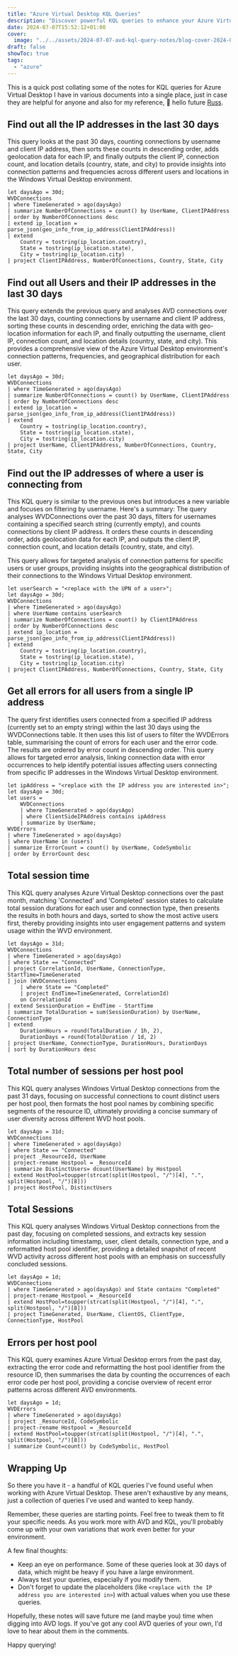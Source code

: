 ```yaml
---
title: "Azure Virtual Desktop KQL Queries"
description: "Discover powerful KQL queries to enhance your Azure Virtual Desktop (AVD) management. Learn how to track user connections, analyze session times, monitor errors, and gain insights into your AVD environment's performance and security."
date: 2024-07-07T15:52:12+01:00
cover:
  image: "../../assets/2024-07-07-avd-kql-query-notes/blog-cover-2024-07-07-avd-kql-query-notes.png"
draft: false
showToc: true
tags:
  - "azure"
---
```


This is a quick post collating some of the notes for KQL queries for Azure Virtual Desktop I have in various documents into a single place, just in case they are helpful for anyone and also for my reference, 👋 hello future [Russ](/about).

## Find out all the IP addresses in the last 30 days

This query looks at the past 30 days, counting connections by username and client IP address, then sorts these counts in descending order, adds geolocation data for each IP, and finally outputs the client IP, connection count, and location details (country, state, and city) to provide insights into connection patterns and frequencies across different users and locations in the Windows Virtual Desktop environment.

```kql frame="code" title="Find out all the IP addresses in the last 30 days (KQL)" showLineNumbers
let daysAgo = 30d;
WVDConnections
| where TimeGenerated > ago(daysAgo)
| summarize NumberOfConnections = count() by UserName, ClientIPAddress
| order by NumberOfConnections desc
| extend ip_location = parse_json(geo_info_from_ip_address(ClientIPAddress))
| extend
    Country = tostring(ip_location.country),
    State = tostring(ip_location.state),
    City = tostring(ip_location.city)
| project ClientIPAddress, NumberOfConnections, Country, State, City
```


## Find out all Users and their IP addresses in the last 30 days

This query extends the previous query and analyses AVD connections over the last 30 days, counting connections by username and client IP address, sorting these counts in descending order, enriching the data with geo-location information for each IP, and finally outputting the username, client IP, connection count, and location details (country, state, and city). This provides a comprehensive view of the Azure Virtual Desktop environment's connection patterns, frequencies, and geographical distribution for each user.

```kql frame="code" title="Find out all Users and their IP addresses in the last 30 days (KQL)" showLineNumbers
let daysAgo = 30d;
WVDConnections
| where TimeGenerated > ago(daysAgo)
| summarize NumberOfConnections = count() by UserName, ClientIPAddress
| order by NumberOfConnections desc
| extend ip_location = parse_json(geo_info_from_ip_address(ClientIPAddress))
| extend
	Country = tostring(ip_location.country),
	State = tostring(ip_location.state),
	City = tostring(ip_location.city)
| project UserName, ClientIPAddress, NumberOfConnections, Country, State, City
```


## Find out the IP addresses of where a user is connecting from

This KQL query is similar to the previous ones but introduces a new variable and focuses on filtering by username. Here's a summary:
The query analyses WVDConnections over the past 30 days, filters for usernames containing a specified search string (currently empty), and counts connections by client IP address. It orders these counts in descending order, adds geolocation data for each IP, and outputs the client IP, connection count, and location details (country, state, and city).

This query allows for targeted analysis of connection patterns for specific users or user groups, providing insights into the geographical distribution of their connections to the Windows Virtual Desktop environment.

```kql frame="code" title="Find out the IP addresses of where a user is connecting from (KQL)" showLineNumbers
let userSearch = "<replace with the UPN of a user>";
let daysAgo = 30d;
WVDConnections
| where TimeGenerated > ago(daysAgo)
| where UserName contains userSearch
| summarize NumberOfConnections = count() by ClientIPAddress
| order by NumberOfConnections desc
| extend ip_location = parse_json(geo_info_from_ip_address(ClientIPAddress))
| extend
	Country = tostring(ip_location.country),
	State = tostring(ip_location.state),
	City = tostring(ip_location.city)
| project ClientIPAddress, NumberOfConnections, Country, State, City
```


## Get all errors for all users from a single IP address

The query first identifies users connected from a specified IP address (currently set to an empty string) within the last 30 days using the WVDConnections table. It then uses this list of users to filter the WVDErrors table, summarising the count of errors for each user and the error code. The results are ordered by error count in descending order. This query allows for targeted error analysis, linking connection data with error occurrences to help identify potential issues affecting users connecting from specific IP addresses in the Windows Virtual Desktop environment.

```kql frame="code" title="Get all errors for all users from a single IP address (KQL)" showLineNumbers
let ipAddress = "<replace with the IP address you are interested in>";
let daysAgo = 30d;
let users =
    WVDConnections
    | where TimeGenerated > ago(daysAgo)
    | where ClientSideIPAddress contains ipAddress
    | summarize by UserName;
WVDErrors
| where TimeGenerated > ago(daysAgo)
| where UserName in (users)
| summarize ErrorCount = count() by UserName, CodeSymbolic
| order by ErrorCount desc
```


## Total session time

This KQL query analyses Azure Virtual Desktop connections over the past month, matching 'Connected' and 'Completed' session states to calculate total session durations for each user and connection type, then presents the results in both hours and days, sorted to show the most active users first, thereby providing insights into user engagement patterns and system usage within the WVD environment.

```kql frame="code" title="Total session time (KQL)" showLineNumbers
let daysAgo = 31d;
WVDConnections
| where TimeGenerated > ago(daysAgo)
| where State == "Connected"
| project CorrelationId, UserName, ConnectionType, StartTime=TimeGenerated
| join (WVDConnections
    | where State == "Completed"
    | project EndTime=TimeGenerated, CorrelationId)
    on CorrelationId
| extend SessionDuration = EndTime - StartTime
| summarize TotalDuration = sum(SessionDuration) by UserName, ConnectionType
| extend 
    DurationHours = round(TotalDuration / 1h, 2),
    DurationDays = round(TotalDuration / 1d, 2)
| project UserName, ConnectionType, DurationHours, DurationDays
| sort by DurationHours desc
```


## Total number of sessions per host pool

This KQL query analyses Windows Virtual Desktop connections from the past 31 days, focusing on successful connections to count distinct users per host pool, then formats the host pool names by combining specific segments of the resource ID, ultimately providing a concise summary of user diversity across different WVD host pools.

```kql frame="code" title="Total number of sessions per host pool (KQL)" showLineNumbers
let daysAgo = 31d;
WVDConnections 
| where TimeGenerated > ago(daysAgo)
| where State == "Connected" 
| project _ResourceId, UserName 
| project-rename Hostpool = _ResourceId 
| summarize DistinctUsers= dcount(UserName) by Hostpool 
| extend HostPool=toupper(strcat(split(Hostpool, "/")[4], ".", split(Hostpool, "/")[8])) 
| project HostPool, DistinctUsers
```


## Total Sessions

This KQL query analyses Windows Virtual Desktop connections from the past day, focusing on completed sessions, and extracts key session information including timestamp, user, client details, connection type, and a reformatted host pool identifier, providing a detailed snapshot of recent WVD activity across different host pools with an emphasis on successfully concluded sessions.

```kql frame="code" title="Total Sessions (KQL)" showLineNumbers
let daysAgo = 1d;
WVDConnections
| where TimeGenerated > ago(daysAgo) and State contains "Completed"
| project-rename Hostpool = _ResourceId
| extend HostPool=toupper(strcat(split(Hostpool, "/")[4], ".", split(Hostpool, "/")[8]))
| project TimeGenerated, UserName, ClientOS, ClientType, ConnectionType, HostPool
```


## Errors per host pool

This KQL query examines Azure Virtual Desktop errors from the past day, extracting the error code and reformatting the host pool identifier from the resource ID, then summarises the data by counting the occurrences of each error code per host pool, providing a concise overview of recent error patterns across different AVD environments.

```kql frame="code" title="Errors per host pool (KQL)" showLineNumbers
let daysAgo = 1d;
WVDErrors
| where TimeGenerated > ago(daysAgo) 
| project _ResourceId, CodeSymbolic
| project-rename Hostpool = _ResourceId
| extend HostPool=toupper(strcat(split(Hostpool, "/")[4], ".", split(Hostpool, "/")[8]))
| summarize Count=count() by CodeSymbolic, HostPool
```


## Wrapping Up

So there you have it - a handful of KQL queries I've found useful when working with Azure Virtual Desktop. These aren't exhaustive by any means, just a collection of queries I've used and wanted to keep handy.

Remember, these queries are starting points. Feel free to tweak them to fit your specific needs. As you work more with AVD and KQL, you'll probably come up with your own variations that work even better for your environment.

A few final thoughts:

- Keep an eye on performance. Some of these queries look at 30 days of data, which might be heavy if you have a large environment.
- Always test your queries, especially if you modify them.
- Don't forget to update the placeholders (like `<replace with the IP address you are interested in>`) with actual values when you use these queries.

Hopefully, these notes will save future me (and maybe you) time when digging into AVD logs. If you've got any cool AVD queries of your own, I'd love to hear about them in the comments.

Happy querying!

